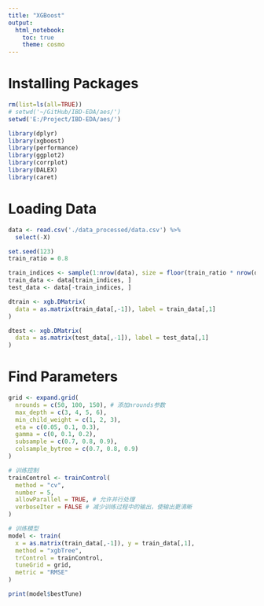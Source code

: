 ```yaml
---
title: "XGBoost"
output: 
  html_notebook:
    toc: true
    theme: cosmo
---
```


# Installing Packages

```r
rm(list=ls(all=TRUE))
# setwd('~/GitHub/IBD-EDA/aes/')
setwd('E:/Project/IBD-EDA/aes/')
```

```r
library(dplyr)
library(xgboost)
library(performance)
library(ggplot2)
library(corrplot)
library(DALEX)
library(caret)
```

# Loading Data

```r
data <- read.csv('./data_processed/data.csv') %>%
  select(-X)
```

```r
set.seed(123)
train_ratio = 0.8

train_indices <- sample(1:nrow(data), size = floor(train_ratio * nrow(data)))
train_data <- data[train_indices, ]
test_data <- data[-train_indices, ]
```

```r
dtrain <- xgb.DMatrix(
  data = as.matrix(train_data[,-1]), label = train_data[,1]
)

dtest <- xgb.DMatrix(
  data = as.matrix(test_data[,-1]), label = test_data[,1]
)

```

# Find Parameters

```r
grid <- expand.grid(
  nrounds = c(50, 100, 150), # 添加nrounds参数
  max_depth = c(3, 4, 5, 6),
  min_child_weight = c(1, 2, 3),
  eta = c(0.05, 0.1, 0.3),
  gamma = c(0, 0.1, 0.2),
  subsample = c(0.7, 0.8, 0.9),
  colsample_bytree = c(0.7, 0.8, 0.9)
)

# 训练控制
trainControl <- trainControl(
  method = "cv", 
  number = 5,
  allowParallel = TRUE, # 允许并行处理
  verboseIter = FALSE # 减少训练过程中的输出，使输出更清晰
)

# 训练模型
model <- train(
  x = as.matrix(train_data[,-1]), y = train_data[,1],
  method = "xgbTree",
  trControl = trainControl,
  tuneGrid = grid,
  metric = "RMSE"
)

print(model$bestTune)

```